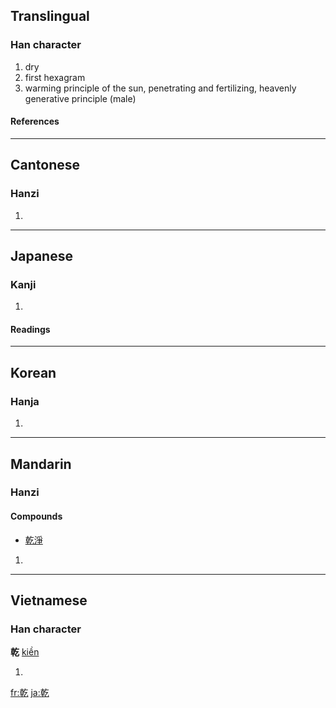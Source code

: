 {{see|亁|干}}<!-- may be replaced by zh-forms -->
==Translingual==

===Han character===
{{Han char|rn=5|rad=乙|as=10|sn=11|four=4841<sub>7</sub>|canj=十十人弓 (JJON)}}

# dry
# first hexagram
# warming principle of the sun, penetrating and fertilizing, heavenly generative principle (male)

====References====
{{Han ref|kx=0084.250|dkj=00204|dj=0172.010|hdz=10056.100|uh=4E7E|ud=20094|bh=B0AE|bd=45230}}

----

==Cantonese==

===Hanzi===
{{yue-hanzi|jyut=|y=gon1, kin4}}

# {{defn|Cantonese}}

----

==Japanese==

===Kanji===
{{ja-kanji|grade=c|rs=乙10}}

# {{defn|Japanese}}

====Readings====
{{ja-readings|on=[[かん]] (kan), [[けん]] (ken), [[げん]] (gen)|kun=[[かわく]] (kawaku), [[かわかす]] (kawakasu), [[いぬい]] (inui)}}

----

==Korean==

===Hanja===
{{ko-hanja|hangeul=[[간]], [[건]]|rv=gan, geon|mr=kan, kŏn}}

# {{defn|Korean}}

----

==Mandarin==

===Hanzi===
{{cmn-hanzi|sim=干|pin=[[gān]] ([[gan1]]), [[qián]] ([[qian2]])|wg=kan<sup>1</sup>, ch'ien<sup>2</sup>}}
====Compounds====
* [[乾淨]]

# {{defn|Mandarin}}

----

==Vietnamese==

===Han character===
'''乾''' [[kiền]]

# {{defn|Vietnamese}}

[[fr:乾]]
[[ja:乾]]